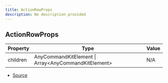 ```yaml
---
title: ActionRowProps
description: No description provided
---
```


## ActionRowProps

| Property | Type | Value |
| ----------- | ----------- | ----------- |
| children | AnyCommandKitElement \| Array\<AnyCommandKitElement> | N/A |


- [Source](https://github.com/underctrl-io/commandkit/blob/141d1404ab18a8e659209a0fab65466bf3b6dd85/packages/commandkit/src/components/v1/action-row/ActionRow.ts#L4)